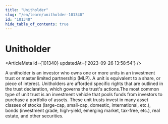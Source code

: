 ```yaml
---
title: "Unitholder"
slug: "/en/learn/unitholder-101340"
id: "101340"
hide_table_of_contents: true
---
```



# Unitholder

<ArticleMeta id={101340} updatedAt={'2023-09-26 13:58:54'} />
<div className='border-solid border-b border-t-0 my-4 border-[var(--ifm-color-gray-300)]' />

A unitholder is an investor who owns one or more units in an investment trust or master limited partnership (MLP). A unit is equivalent to a share, or piece of interest. Unitholders are afforded specific rights that are outlined in the trust declaration, which governs the trust's actions.The most common type of unit trust is an investment vehicle that pools funds from investors to purchase a portfolio of assets. These unit trusts invest in many asset classes of stocks (large-cap, small-cap, domestic, international, etc.), bonds (investment grade, high-yield, emerging market, tax-free, etc.), real estate, and other securities.

